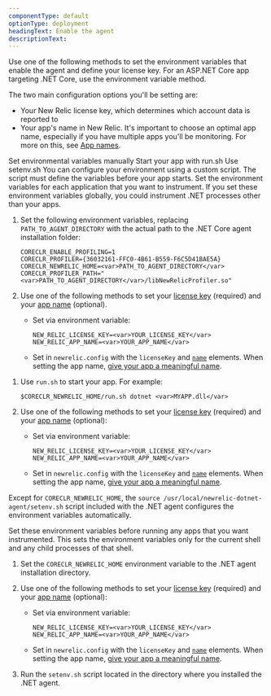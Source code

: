 ```yaml
---
componentType: default
optionType: deployment
headingText: Enable the agent
descriptionText: 
---
```


Use one of the following methods to set the environment variables that enable the agent and define your license key. For an ASP.NET Core app targeting .NET Core, use the environment variable method.

The two main configuration options you'll be setting are: 

* Your New Relic license key, which determines which account data is reported to
* Your app's name in New Relic. It's important to choose an optimal app name, especially if you have multiple apps you'll be monitoring. For more on this, see [App names](/docs/apm/agents/net-agent/configuration/name-your-net-application).

<Tabs>
  <TabsBar>
    <TabsBarItem id="manual">Set environmental variables manually</TabsBarItem>       
    <TabsBarItem id="runsh">Start your app with run.sh</TabsBarItem>
    <TabsBarItem id="setenv">Use setenv.sh</TabsBarItem>
  </TabsBar>

  <TabsPages>
  <TabsPageItem id="manual">
You can configure your environment using a custom script. The script must define the variables before your app starts.

<Callout variant="caution">
  Set the environment variables for each application that you want to instrument. If you set these environment variables globally, you could instrument .NET processes other than your apps.
</Callout>

1. Set the following environment variables, replacing `PATH_TO_AGENT_DIRECTORY` with the actual path to the .NET Core agent installation folder:

    ```
    CORECLR_ENABLE_PROFILING=1
    CORECLR_PROFILER={36032161-FFC0-4B61-B559-F6C5D41BAE5A}
    CORECLR_NEWRELIC_HOME=<var>PATH_TO_AGENT_DIRECTORY</var>
    CORECLR_PROFILER_PATH="<var>PATH_TO_AGENT_DIRECTORY</var>/libNewRelicProfiler.so"
    ```
2. Use one of the following methods to set your [license key](/docs/apis/intro-apis/new-relic-api-keys/#ingest-license-key) (required) and your [app name](/docs/agents/net-agent/configuration/name-your-net-application) (optional).

    * Set via environment variable:

      ```
      NEW_RELIC_LICENSE_KEY=<var>YOUR_LICENSE_KEY</var>
      NEW_RELIC_APP_NAME=<var>YOUR_APP_NAME</var>
      ```
    * Set in `newrelic.config` with the `licenseKey` and [`name`](/docs/agents/net-agent/configuration/net-agent-configuration#app-name) elements. When setting the app name, [give your app a meaningful name](/docs/agents/net-agent/installation-configuration/name-your-net-application).
  </TabsPageItem>
  <TabsPageItem id="run.sh"> 

1. Use `run.sh` to start your app. For example:

    ```
    $CORECLR_NEWRELIC_HOME/run.sh dotnet <var>MYAPP.dll</var>
    ```
2. Use one of the following methods to set your [license key](/docs/apis/intro-apis/new-relic-api-keys/#ingest-license-key) (required) and your [app name](/docs/agents/net-agent/configuration/name-your-net-application) (optional):

    * Set via environment variable:

      ```
      NEW_RELIC_LICENSE_KEY=<var>YOUR_LICENSE_KEY</var>
      NEW_RELIC_APP_NAME=<var>YOUR_APP_NAME</var>
      ```
    * Set in `newrelic.config` with the `licenseKey` and [`name`](/docs/agents/net-agent/configuration/net-agent-configuration#app-name) elements. When setting the app name, [give your app a meaningful name](/docs/agents/net-agent/installation-configuration/name-your-net-application).
  </TabsPageItem>
  <TabsPageItem id="setenv"> 

Except for `CORECLR_NEWRELIC_HOME`, the `source /usr/local/newrelic-dotnet-agent/setenv.sh` script included with the .NET agent configures the environment variables automatically.

<Callout variant="tip">
  Set these environment variables before running any apps that you want instrumented. This sets the environment variables only for the current shell and any child processes of that shell.
</Callout>

1. Set the `CORECLR_NEWRELIC_HOME` environment variable to the .NET agent installation directory.
2. Use one of the following methods to set your [license key](/docs/apis/intro-apis/new-relic-api-keys/#ingest-license-key) (required) and your [app name](/docs/agents/net-agent/configuration/name-your-net-application) (optional):

    * Set via environment variable:

      ```
      NEW_RELIC_LICENSE_KEY=<var>YOUR_LICENSE_KEY</var>
      NEW_RELIC_APP_NAME=<var>YOUR_APP_NAME</var>
      ```
    * Set in `newrelic.config` with the `licenseKey` and [`name`](/docs/agents/net-agent/configuration/net-agent-configuration#app-name) elements. When setting the app name, [give your app a meaningful name](/docs/agents/net-agent/installation-configuration/name-your-net-application).
3. Run the `setenv.sh` script located in the directory where you installed the .NET agent.
  </TabsPageItem>
  </TabsPages>
</Tabs>

